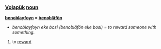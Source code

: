 === [[Volapük]]  [[noun]] === 

'''[[benoblayfoyn]] = [[benobläfön]]''' 

*''benoblayfoyn eke bosi (benobläfön eke bosi) = to reward someone with something''.
# to [[reward]]
